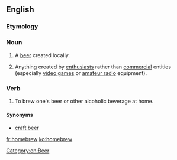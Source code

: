 ==English==
{{Wikipedia}}
===Etymology===
{{compound|home|brew}}

===Noun===
{{en-noun}}

# A [[beer]] created locally.
# {{informal}} Anything created by [[enthusiast]]s rather than [[commercial]] entities (especially [[video game]]s or [[amateur radio]] equipment).

===Verb===
{{en-verb}}

# To brew one's beer or other alcoholic beverage at home.

====Synonyms====
*[[craft beer]]

[[Category:en:Beer]]

[[fr:homebrew]]
[[ko:homebrew]]